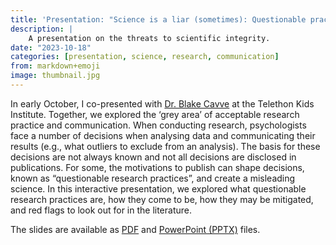 ```yaml
---
title: 'Presentation: "Science is a liar (sometimes): Questionable practices in research and communication"'
description: |
    A presentation on the threats to scientific integrity.
date: "2023-10-18"
categories: [presentation, science, research, communication]
from: markdown+emoji
image: thumbnail.jpg
---
```


In early October, I co-presented with [Dr. Blake Cavve](https://www.telethonkids.org.au/contact-us/our-people/c/blake-cavve/) at the Telethon Kids Institute.
Together, we explored the 'grey area' of acceptable research practice and communication.
When conducting research, psychologists face a number of decisions when analysing data and communicating their results (e.g., what outliers to exclude from an analysis).
The basis for these decisions are not always known and not all decisions are disclosed in publications.
For some, the motivations to publish can shape decisions, known as "questionable research practices", and create a misleading science.
In this interactive presentation, we explored what questionable research practices are, how they come to be, how they may be mitigated, and red flags to look out for in the literature.

The slides are available as <a href="https://matt-lab.github.io/assets/presentation/tki2023.pdf" target="_blank" rel="noopener noreferrer"><i class="bi bi-file-earmark-pdf" role="img" aria-label="PDF"></i>PDF</a> and 
<a href="https://matt-lab.github.io/assets/presentation/tki2023.pptx" target="_blank" rel="noopener noreferrer"><i class="bi bi-filetype-pptx" role="img" aria-label="PPTX"></i>PowerPoint (PPTX)</a> files.

